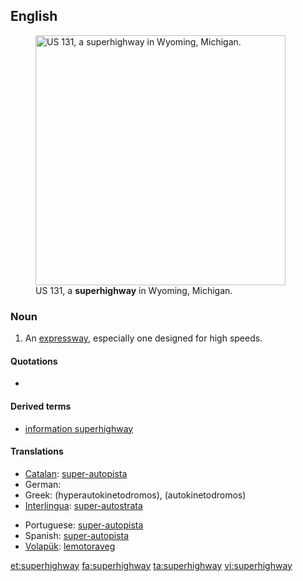 ==English==

[[File:US 131, M-6, 68th St interchange.jpg|thumb|400px|right|US&nbsp;131, a '''superhighway''' in Wyoming, Michigan.]]
===Noun===
{{en-noun}}

# {{US}} An [[expressway]], especially one designed for high speeds.

====Quotations====
* {{seeCites}}

====Derived terms====
* [[information superhighway]]

====Translations====
{{trans-top|US An expressway especially one designed for high speeds}}
* [[Catalan]]: [[super-autopista]]
* German: {{t+|de|Autobahn}}
* Greek: (hyperautokinetodromos), (autokinetodromos)
* [[Interlingua]]: [[super-autostrata]]
{{trans-mid}}
* Portuguese: [[super-autopista]]
* Spanish: [[super-autopista]]
* [[Volapük]]: [[lemotoraveg]]
{{trans-bottom}}

[[et:superhighway]]
[[fa:superhighway]]
[[ta:superhighway]]
[[vi:superhighway]]